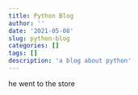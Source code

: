 ```yaml
---
title: Python Blog
author: ''
date: '2021-05-08'
slug: python-blog
categories: []
tags: []
description: 'a blog about python'
---
```

he went to the store
